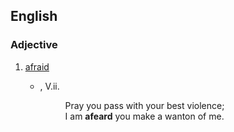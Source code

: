 ==English==

===Adjective===
{{en-adj}}

# {{archaic}} [[afraid]]
#*{{RQ:Shakespeare Hamlet}}, V.ii.
#*:Pray you pass with your best violence;
#*:I am '''afeard''' you make a wanton of me.
